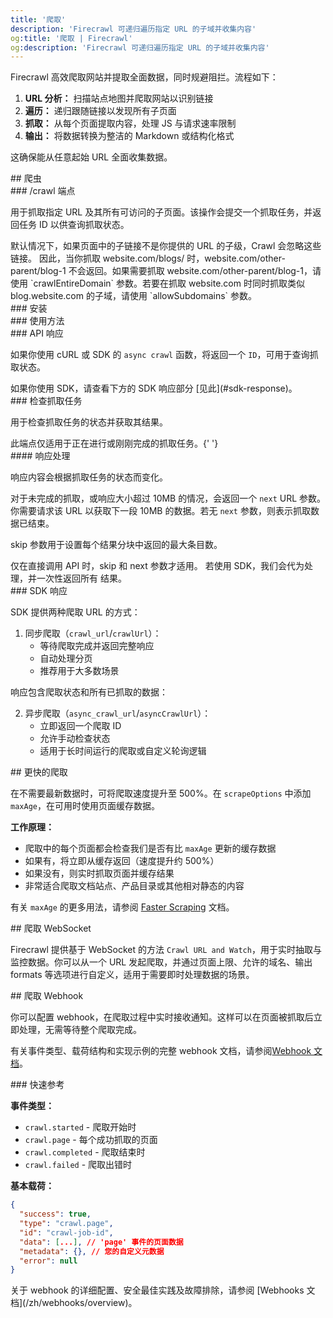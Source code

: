 ```yaml
---
title: '爬取'
description: 'Firecrawl 可递归遍历指定 URL 的子域并收集内容'
og:title: '爬取 | Firecrawl'
og:description: 'Firecrawl 可递归遍历指定 URL 的子域并收集内容'
---
```



Firecrawl 高效爬取网站并提取全面数据，同时规避阻拦。流程如下：

1. **URL 分析：** 扫描站点地图并爬取网站以识别链接
2. **遍历：** 递归跟随链接以发现所有子页面
3. **抓取：** 从每个页面提取内容，处理 JS 与请求速率限制
4. **输出：** 将数据转换为整洁的 Markdown 或结构化格式

这确保能从任意起始 URL 全面收集数据。

<div id="crawling">
  ## 爬虫
</div>

<div id="crawl-endpoint">
  ### /crawl 端点
</div>

用于抓取指定 URL 及其所有可访问的子页面。该操作会提交一个抓取任务，并返回任务 ID 以供查询抓取状态。

<Warning>
  默认情况下，如果页面中的子链接不是你提供的 URL 的子级，Crawl 会忽略这些链接。
  因此，当你抓取 website.com/blogs/ 时，website.com/other-parent/blog-1
  不会返回。如果需要抓取 website.com/other-parent/blog-1，请使用
  `crawlEntireDomain` 参数。若要在抓取 website.com 时同时抓取类似 blog.website.com
  的子域，请使用 `allowSubdomains` 参数。
</Warning>

<div id="installation">
  ### 安装
</div>

<CodeGroup>
  <InstallationPython />

  <InstallationNode />

  <InstallationGo />

  <InstallationRust />
</CodeGroup>

<div id="usage">
  ### 使用方法
</div>

<CodeGroup>
  <CrawlPython />

  <CrawlNode />

  <CrawlGo />

  <CrawlRust />

  <CrawlCURL />
</CodeGroup>

<div id="api-response">
  ### API 响应
</div>

如果你使用 cURL 或 SDK 的 `async crawl` 函数，将返回一个 `ID`，可用于查询抓取状态。

<Note>
  如果你使用 SDK，请查看下方的 SDK 响应部分
  [见此](#sdk-response)。
</Note>

<AsyncCrawlOutput />

<div id="check-crawl-job">
  ### 检查抓取任务
</div>

用于检查抓取任务的状态并获取其结果。

<Note>
  此端点仅适用于正在进行或刚刚完成的抓取任务。{' '}
</Note>

<CodeGroup>
  <CheckCrawlJobPython />

  <CheckCrawlJobNode />

  <CheckCrawlJobGo />

  <CheckCrawlJobRust />

  <CheckCrawlJobCURL />
</CodeGroup>

<div id="response-handling">
  #### 响应处理
</div>

响应内容会根据抓取任务的状态而变化。

对于未完成的抓取，或响应大小超过 10MB 的情况，会返回一个 `next` URL 参数。你需要请求该 URL 以获取下一段 10MB 的数据。若无 `next` 参数，则表示抓取数据已结束。

skip 参数用于设置每个结果分块中返回的最大条目数。

<Info>
  仅在直接调用 API 时，skip 和 next 参数才适用。
  若使用 SDK，我们会代为处理，并一次性返回所有
  结果。
</Info>

<CodeGroup>
  <CheckCrawlJobOutputScraping />

  <CheckCrawlJobOutputCompleted />
</CodeGroup>

<div id="sdk-response">
  ### SDK 响应
</div>

SDK 提供两种爬取 URL 的方式：

1. 同步爬取（`crawl_url`/`crawlUrl`）：
   * 等待爬取完成并返回完整响应
   * 自动处理分页
   * 推荐用于大多数场景

<CodeGroup>
  <PythonCrawlExample />

  <NodeCrawlExample />
</CodeGroup>

响应包含爬取状态和所有已抓取的数据：

<CodeGroup>
  <PythonCrawlExampleResponse />

  <NodeCrawlExampleResponse />
</CodeGroup>

2. 异步爬取（`async_crawl_url`/`asyncCrawlUrl`）：
   * 立即返回一个爬取 ID
   * 允许手动检查状态
   * 适用于长时间运行的爬取或自定义轮询逻辑

<CodeGroup>
  <AsyncCrawlPython />

  <AsyncCrawlNode />
</CodeGroup>

<div id="faster-crawling">
  ## 更快的爬取
</div>

在不需要最新数据时，可将爬取速度提升至 500%。在 `scrapeOptions` 中添加 `maxAge`，在可用时使用页面缓存数据。

<CodeGroup>
  <FastCrawlPython />

  <FastCrawlNode />

  <FastCrawlGo />

  <FastCrawlRust />

  <FastCrawlCURL />
</CodeGroup>

**工作原理：**

* 爬取中的每个页面都会检查我们是否有比 `maxAge` 更新的缓存数据
* 如果有，将立即从缓存返回（速度提升约 500%）
* 如果没有，则实时抓取页面并缓存结果
* 非常适合爬取文档站点、产品目录或其他相对静态的内容

有关 `maxAge` 的更多用法，请参阅 [Faster Scraping](/zh/features/fast-scraping) 文档。

<div id="crawl-websocket">
  ## 爬取 WebSocket
</div>

Firecrawl 提供基于 WebSocket 的方法 `Crawl URL and Watch`，用于实时抽取与监控数据。你可以从一个 URL 发起爬取，并通过页面上限、允许的域名、输出 formats 等选项进行自定义，适用于需要即时处理数据的场景。

<CodeGroup>
  <CrawlWebSocketPython />

  <CrawlWebSocketNode />
</CodeGroup>

<div id="crawl-webhook">
  ## 爬取 Webhook
</div>

你可以配置 webhook，在爬取过程中实时接收通知。这样可以在页面被抓取后立即处理，无需等待整个爬取完成。

<CrawlWebhookCURL />

有关事件类型、载荷结构和实现示例的完整 webhook 文档，请参阅[Webhook 文档](/zh/webhooks/overview)。

<div id="quick-reference">
  ### 快速参考
</div>

**事件类型：**

* `crawl.started` - 爬取开始时
* `crawl.page` - 每个成功抓取的页面
* `crawl.completed` - 爬取结束时
* `crawl.failed` - 爬取出错时

**基本载荷：**

```json
{
  "success": true,
  "type": "crawl.page",
  "id": "crawl-job-id",
  "data": [...], // 'page' 事件的页面数据
  "metadata": {}, // 您的自定义元数据
  "error": null
}
```

<Note>
  关于 webhook 的详细配置、安全最佳实践及故障排除，请参阅 [Webhooks 文档](/zh/webhooks/overview)。
</Note>
